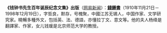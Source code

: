 <!--不是使用在条目中的非自由版权图像，根据[[Wikipedia:合理使用]]，不能在非条目名字空间展示：
奕匡 Loaded.jpg
-->

'''《钱钟书先生百年诞辰纪念文集》出版'''（[http://news.163.com/10/1111/03/6L69IMRK00014AED.html 网易新闻]）：'''[[錢鍾書]]'''（1910年11月21日－1998年12月19日），字哲良，默存，号槐聚，中國江苏无锡人，中国作家、文学研究家。曉暢多種外文，包括英、法、德語，亦懂拉丁文、意文等。他的夫人杨绛是翻譯家、作家，女儿钱瑗是北京师范大学的教授。